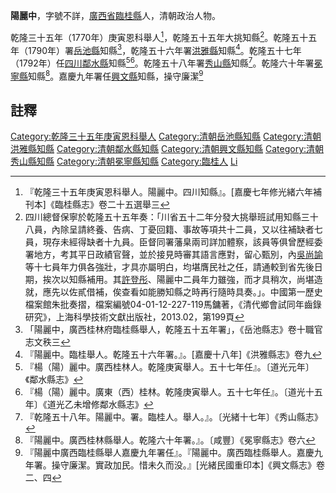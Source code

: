 {{明清人物信息框
| 姓名 = 陽麗中
| 原名 = 
| 圖片名稱=  
| 圖片大小 = 220px
| 圖片說明 =  
| 最高職務 = [[四川|四川]][[鄰水縣知縣|鄰水縣知縣]]
| 國家 = 大清
| 爵位 =
| 籍貫 = [[廣西省|廣西省]][[臨桂縣|臨桂縣]]
| 族裔 =  
| 旗籍 =  
| 字號 =  
| 諡號 = 
| 出生日期 = 生年不詳
| 出生地點 =
| 逝世日期 = 卒年不詳
| 逝世地點 = 
| 墓葬 = 
| 配偶 =  
| 親屬 =   
| 出身 = 
*  乾隆三十五年（1770年）庚寅恩科舉人
| 經歷 = 
| 著作 =  
* 乾隆《冕寧縣清冊》
}}

'''陽麗中'''{{BD|？年||？年||}}，字號不詳，[[廣西省|廣西省]][[臨桂縣|臨桂縣]]人，清朝政治人物。

乾隆三十五年（1770年）庚寅恩科舉人<ref>『乾隆三十五年庚寅恩科舉人。陽麗中。四川知縣』。[嘉慶七年修光緒六年補刊本]《臨桂縣志》卷二十五選舉三</ref>，乾隆五十五年大挑知縣<ref>四川總督保寧於乾隆五十五年奏：「川省五十二年分發大挑舉班試用知縣三十八員，內除呈請終養、告病、丁憂回籍、事故等項共十二員，又以往補缺者七員，現存未經得缺者十九員。臣督同署藩臬兩司詳加體察，該員等俱曾歷經委署地方，考其平日政績官聲，並於接見時審其語言應對，留心甄別，內[[吳尚諭|吳尚諭]]等十七員年力俱各強壯，才具亦屬明白，均堪膺民社之任，請通較到省先後日期，挨次以知縣補用。其[[許登彤|許登彤]]、陽麗中二員年力雖強，而才具稍次，尚堪造就，應先以佐貳借補，俟查看如能勝知縣之時再行隨時具奏。」。中國第一歷史檔案館朱批奏摺，檔案編號04-01-12-227-119馬鏞著，《清代鄉會試同年齒錄研究》，上海科學技術文獻出版社，2013.02，第199頁</ref>。乾隆五十五年（1790年）署[[岳池縣|岳池縣]]知縣<ref>「陽麗中，廣西桂林府臨桂縣舉人，乾隆五十五年署」，《岳池縣志》卷十職官志文秩三</ref>，乾隆五十六年署[[洪雅縣|洪雅縣]]知縣<ref>『陽麗中。臨桂舉人。乾隆五十六年署。』。[嘉慶十八年]《洪雅縣志》卷九</ref>。乾隆五十七年（1792年）任[[四川|四川]][[鄰水縣|鄰水縣]]知縣<ref>『楊（陽）麗中。廣西桂林人。乾隆庚寅舉人。五十七年任』。〔道光元年〕《鄰水縣志》</ref><ref>『楊（陽）麗中。廣東（西）桂林。乾隆庚寅舉人。五十七年任』。〔道光十五年〕《道光乙未增修鄰水縣志》</ref>。乾隆五十八年署[[秀山縣|秀山縣]]知縣<ref>『乾隆五十八年。陽麗中。署。臨桂人。舉人。』。〔光緒十七年〕《秀山縣志》</ref>。乾隆六十年署[[冕寧縣|冕寧縣]]知縣<ref>『陽麗中。廣西桂林縣舉人。乾隆六十年署。』。〔咸豐〕《冕寧縣志》卷六</ref>。嘉慶九年署任[[興文縣|興文縣]]知縣，操守廉潔<ref>『陽麗中廣西臨桂縣舉人嘉慶九年署任』。『陽麗中。廣西臨桂縣舉人。嘉慶九年署。操守廉潔。實政加民。惜未久而没。』[光緒民國重印本]《興文縣志》卷二、四</ref>

==註釋==
{{reflist}}

{{清朝人物小作品}}
{{鄰水縣知縣}}
{{DEFAULTSORT:Yang陽}}
[[Category:乾隆三十五年庚寅恩科舉人|Category:乾隆三十五年庚寅恩科舉人]]
[[Category:清朝岳池縣知縣|Category:清朝岳池縣知縣]]
[[Category:清朝洪雅縣知縣|Category:清朝洪雅縣知縣]]
[[Category:清朝鄰水縣知縣|Category:清朝鄰水縣知縣]]
[[Category:清朝興文縣知縣|Category:清朝興文縣知縣]]
[[Category:清朝秀山縣知縣|Category:清朝秀山縣知縣]]
[[Category:清朝冕寧縣知縣|Category:清朝冕寧縣知縣]]
[[Category:臨桂人|Category:臨桂人]]
[[Category:陽姓|Li]]